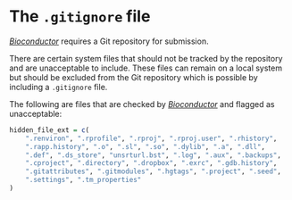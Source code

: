 # The `.gitignore` file {#gitignore}

[_Bioconductor_](https://bioconductor.org/) requires a Git repository for submission.

There are certain system files that should not be tracked by the repository and are unacceptable to include.
These files can remain on a local system but should be excluded from the Git repository which is possible by including a `.gitignore` file.

The following are files that are checked by [_Bioconductor_](https://bioconductor.org/) and flagged as unacceptable:

```r
hidden_file_ext = c(
    ".renviron", ".rprofile", ".rproj", ".rproj.user", ".rhistory",
    ".rapp.history", ".o", ".sl", ".so", ".dylib", ".a", ".dll",
    ".def", ".ds_store", "unsrturl.bst", ".log", ".aux", ".backups",
    ".cproject", ".directory", ".dropbox", ".exrc", ".gdb.history",
    ".gitattributes", ".gitmodules", ".hgtags", ".project", ".seed",
    ".settings", ".tm_properties"
)
```
